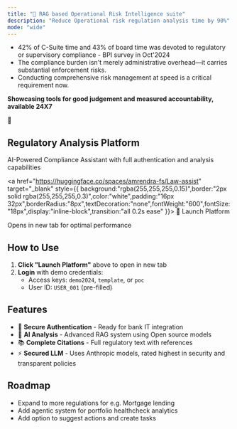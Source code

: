 ```yaml
---
title: "🔐 RAG based Operational Risk Intelligence suite"
description: "Reduce Operational risk regulation analysis time by 90%"
mode: "wide"
---
```


- 42% of C-Suite time and 43% of board time was devoted to regulatory or supervisory compliance - BPI survey in Oct'2024
- The compliance burden isn't merely administrative overhead—it carries substantial enforcement risks.
- Conducting comprehensive risk management at speed is a critical requirement now.

**Showcasing tools for good judgement and measured accountability, available 24X7**

<div style={{ background:"linear-gradient(135deg, #DA020E 0%, #B71C1C 100%)",color:"white",padding:"40px",borderRadius:"12px",textAlign:"center",margin:"20px 0",boxShadow:"0 8px 24px rgba(218, 2, 14, 0.3)" }}>
<div style={{ fontSize: '48px', marginBottom: '16px' }}>
🔐
</div>

<h2 style={{ margin: '0 0 16px 0', fontSize: '24px' }}>
Regulatory Analysis Platform
</h2>

<p style={{ margin:"0 0 24px 0",opacity:0.9,fontSize:"16px" }}>
AI-Powered Compliance Assistant with full authentication and analysis capabilities
</p>

<a href="https://huggingface.co/spaces/amrendra-fs/Law-assist" target="_blank" style={{ background:"rgba(255,255,255,0.15)",border:"2px solid rgba(255,255,255,0.3)",color:"white",padding:"16px 32px",borderRadius:"8px",textDecoration:"none",fontWeight:"600",fontSize:"18px",display:"inline-block",transition:"all 0.2s ease" }}>
🚀 Launch Platform
</a>

<div style={{ marginTop:"16px",fontSize:"14px",opacity:0.8 }}>
Opens in new tab for optimal performance
</div>

</div>

## How to Use

1. **Click "Launch Platform"** above to open in new tab
2. **Login** with demo credentials:
   - Access keys: `demo2024`, `template`, or `poc`
   - User ID: `USER_001` (pre-filled)

## Features

- 🔐 **Secure Authentication** - Ready for bank IT integration
- 🤖 **AI Analysis** - Advanced RAG system using Open source models
- 📚 **Complete Citations** - Full regulatory text with references
- ⚡ **Secured LLM** - Uses Anthropic models, rated highest in security and transparent policies

## Roadmap

- Expand to more regulations for e.g. Mortgage lending
- Add agentic system for portfolio healthcheck analytics
- Add option to suggest actions and create tasks
  </div>